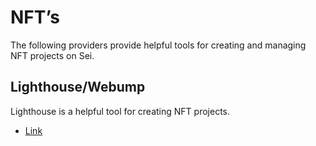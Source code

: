 # NFT’s

The following providers provide helpful tools for creating and managing NFT projects on Sei.

## Lighthouse/Webump

Lighthouse is a helpful tool for creating NFT projects.

- [Link](https://webump.xyz/)
